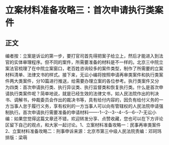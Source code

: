 # 立案材料准备攻略三：首次申请执行类案件
## 正文
编者按：立案是诉讼的第一步，要打官司首先得把案子给立上，然后才能进入到法官的实体审理程序。但不同的案件，所需要准备的材料是不一样的。北京三中院立案法官梳理了在中院立案窗口，老百姓咨询较多的案件类型，制作了所需要的立案材料清单、法律文书的样式。接下来，无讼小编将按照申请再审类案件和执行类案件两大类案件，分10篇进行推送，给需要办理立案的各位参考。执行类案件又分为四类：首次申请执行类、执行异议类、执行监督类和恢复执行类。什么是首次申请执行类案件呢？简单地说，就是已经生效的法律文书，如人民法院作出的判决书、调解书，仲裁委员会作出的裁决书等，具有给付内容的，因负有给付义务的一方当事人怠于履行义务，享有权利的一方当事人可以向有管辖权的人民法院申请强制执行。首次申请执行需要准备的申请材料——-1--2--3--4--5--6--7-无讼小编：如果您觉得这篇文章还不错，欢迎转发分享、点赞收藏，您也可以在下方评论区留下自己的观点，和大家一起讨论。1、立案材料准备攻略一：民事再审类案件2、立案材料准备攻略二：刑事申诉来源：北京市第三中级人民法院责编：邓珂玮排版：梁萌